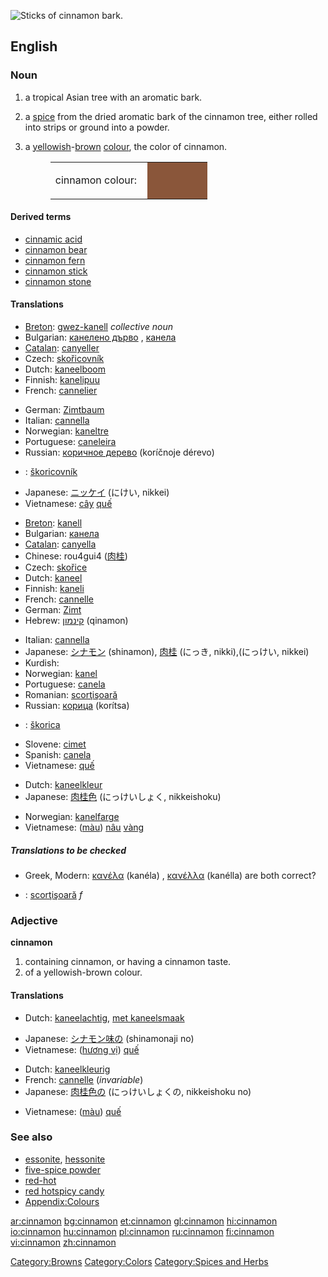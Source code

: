 [[Image:Cinnamomum verum.jpg|thumb|right|Sticks of cinnamon bark.]]
{{wikipedia}}
==English==

===Noun===
{{en-noun|s|-}}

# {{countable}} a tropical Asian tree with an aromatic bark.
# {{uncountable}} a [[spice]] from the dried aromatic bark of the cinnamon tree, either rolled into strips or ground into a powder.
# {{countable}} a [[yellow]]ish-[[brown]] [[color|colour]], the color of cinnamon.
#:<table><tr><td>cinnamon colour: &nbsp;</td><td bgcolor="#8A563A" width="80">&nbsp; </td></tr></table>

====Derived terms====
*[[cinnamic acid]]
*[[cinnamon bear]]
*[[cinnamon fern]]
*[[cinnamon stick]]
*[[cinnamon stone]]

====Translations====
{{trans-top|tree}}
*[[Breton]]: [[gwez-kanell]] ''collective noun''
*Bulgarian: [[канелено дърво]] {{n}}, [[канела]] {{f}}
*[[Catalan]]: [[canyeller]] {{m}}
*Czech: [[skořicovník]]  {{m}}
*Dutch: [[kaneelboom]] {{m}}
*Finnish: [[kanelipuu]]
*French: [[cannelier]] {{m}}
{{trans-mid}}
*German: [[Zimtbaum]] {{m}}
*Italian: [[cannella]] {{f}}
*Norwegian: [[kaneltre]] {{n}}
*Portuguese: [[caneleira]] {{f}}
*Russian: [[коричное дерево]] (koríčnoje dérevo) {{n}}
*{{ttbc|Slovak}}: [[škoricovník]] {{m}}
*Japanese: [[ニッケイ]] (にけい, nikkei)
*Vietnamese: [[cây]] [[quế]]
{{trans-bottom}}

{{trans-top|spice}}
*[[Breton]]: [[kanell]] {{m}}
*Bulgarian: [[канела]] {{f}}
*[[Catalan]]: [[canyella]] {{f}}
*Chinese: rou4gui4 ([[肉]][[桂]])
*Czech: [[skořice]] {{f}}
*Dutch: [[kaneel]] {{m}}
*Finnish: [[kaneli]]
*French: [[cannelle]] {{f}}
*German: [[Zimt]] {{m}}
*Hebrew: [[קינמון]] (qinamon) {{m}}
{{trans-mid}}
*Italian: [[cannella]] {{f}}
*Japanese: [[シナモン]] (shinamon), [[肉桂]] (にっき, nikki),(にっけい, nikkei)
*Kurdish: {{KUchar|[[دارچین]]}}
*Norwegian: [[kanel]]
*Portuguese: [[canela#Portuguese|canela]] {{f}}
*Romanian: [[scorţişoară]]
*Russian: [[корица]] (korítsa) {{f}}
*{{ttbc|Slovak}}: [[škorica]] {{f}}
*Slovene: [[cimet]] {{m}}
*Spanish: [[canela#Spanish|canela]] {{f}}
*Vietnamese: [[quế]]
{{trans-bottom}}

{{trans-top|colour}}
*Dutch: [[kaneelkleur]] {{f}}
*Japanese: [[肉桂色]] (にっけいしょく, nikkeishoku)
{{trans-mid}}
*Norwegian: [[kanelfarge]] {{m}}
*Vietnamese: ([[màu]]) [[nâu]] [[vàng]]
{{trans-bottom}}

=====Translations to be checked=====
{{checktrans}}
<!--Remove this section once all of the translations below have been moved into the tables above.-->
*Greek, Modern: [[κανέλα]] (kanéla) {{f}}, [[κανέλλα]] (kanélla) {{f}} are both correct?
*{{ttbc|Romanian}}: [[scorţişoară]] ''f''

===Adjective===
'''cinnamon'''

# containing cinnamon, or having a cinnamon taste.
# of a yellowish-brown colour.

====Translations====
{{trans-top|flavour}}
*Dutch: [[kaneelachtig]], [[met kaneelsmaak]]
{{trans-mid}}
*Japanese: [[シナモン味]]の (shinamonaji no)
*Vietnamese: ([[hương vị]]) [[quế]]
{{trans-bottom}}

{{trans-top|colour}}
*Dutch: [[kaneelkleurig]]
*French: [[cannelle]] (''invariable'')
*Japanese: [[肉桂色]]の (にっけいしょくの, nikkeishoku no)
{{trans-mid}}
*Vietnamese: ([[màu]]) [[quế]]
{{trans-bottom}}

===See also===
*[[essonite]], [[hessonite]]
*[[five-spice powder]]
*[[red-hot]]
*[[red hotspicy candy]]
*[[Wiktionary_Appendix:Colours|Appendix:Colours]]

[[Category:Browns]]
[[Category:Colors]]
[[Category:Spices and Herbs]]

[[ar:cinnamon]]
[[bg:cinnamon]]
[[et:cinnamon]]
[[gl:cinnamon]]
[[hi:cinnamon]]
[[io:cinnamon]]
[[hu:cinnamon]]
[[pl:cinnamon]]
[[ru:cinnamon]]
[[fi:cinnamon]]
[[vi:cinnamon]]
[[zh:cinnamon]]